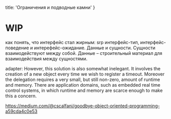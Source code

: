 
  title: 'Ограничения и подводные камни'
}


# WIP

как понять, что интерфейс стал жирным: srp
интерфейс-тип, интерфейс-поведение и интерефейс-ожидание.
Данные и сущности. Сущности взаимодействуют между собой. Данные – строительный материал для взаимодействия между сущностями.


adapter:
However, this solution is also somewhat inelegant. It involves the creation of a new object every time we wish to register a timeout. Moreover the delegation requires a very small, but still non-zero, amount of runtime and memory. There are application domains, such as embedded real time control systems, in which runtime and memory are scarce enough to make this a concern.

https://medium.com/@cscalfani/goodbye-object-oriented-programming-a59cda4c0e53
